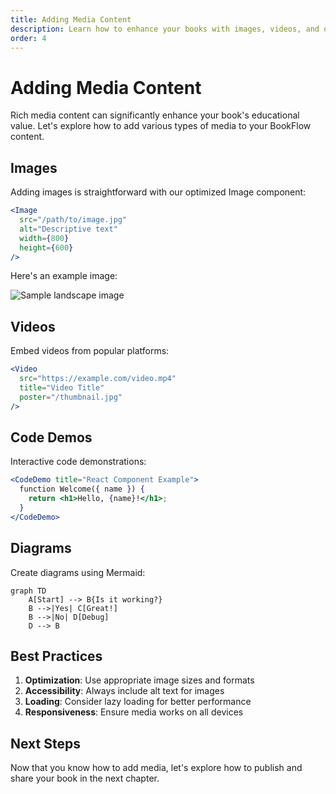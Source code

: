 ```yaml
---
title: Adding Media Content
description: Learn how to enhance your books with images, videos, and other media
order: 4
---
```


# Adding Media Content

Rich media content can significantly enhance your book's educational value. Let's explore how to add various types of media to your BookFlow content.

## Images

Adding images is straightforward with our optimized Image component:

```jsx
<Image
  src="/path/to/image.jpg"
  alt="Descriptive text"
  width={800}
  height={600}
/>
```

Here's an example image:

<Image
  src="https://picsum.photos/800/400"
  alt="Sample landscape image"
  width={800}
  height={400}
/>

## Videos

Embed videos from popular platforms:

```jsx
<Video
  src="https://example.com/video.mp4"
  title="Video Title"
  poster="/thumbnail.jpg"
/>
```

## Code Demos

Interactive code demonstrations:

```jsx
<CodeDemo title="React Component Example">
  function Welcome({ name }) {
    return <h1>Hello, {name}!</h1>;
  }
</CodeDemo>
```

## Diagrams

Create diagrams using Mermaid:

```mermaid
graph TD
    A[Start] --> B{Is it working?}
    B -->|Yes| C[Great!]
    B -->|No| D[Debug]
    D --> B
```

## Best Practices

1. **Optimization**: Use appropriate image sizes and formats
2. **Accessibility**: Always include alt text for images
3. **Loading**: Consider lazy loading for better performance
4. **Responsiveness**: Ensure media works on all devices

## Next Steps

Now that you know how to add media, let's explore how to publish and share your book in the next chapter. 
